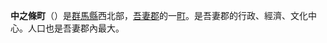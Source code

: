 {{Unreferenced|time=2017-12-12T00:21:30+00:00}}
{{日本町村|
自治體名=中之條|
町村=町|
圖像=[[File:Yumoto-ke_house_in_Kuni-Akaiwa.JPG|240px]]|
圖像說明=[[湯本家宅邸|湯本家宅邸]]（[[高野長英|高野長英]]隱居處）|
町村章=|
日文原名=中之条町|
平假名=なかのじょうまち|
羅馬字拼音=Nakanojō-machi|
都道府縣=群馬縣|
支廳=|
郡=吾妻郡|
編號=10421-3|
面積=236.47|
邊界未定=|
人口=17,418|
統計時間=2007年8月1日 |
自治體=[[澀川市|澀川市]]、[[草津町|草津町]]、[[高山村_(群馬縣)|高山村]]、[[長野原町|長野原町]]、[[東吾妻町|東吾妻町]]、[[水上町|水上町]]<br/>[[新潟縣|新潟縣]]：[[湯澤町|湯澤町]]|
樹=|
花=|
鳥=|
其他象徵物=|
其他象徵=|
郵遞區號=377-0424|
所在地=吾妻郡中之條町大字中之条町1091|
電話號碼=279-75-2111|
外部連結=http://www.town.nakanojo.gunma.jp/|
經度=|
緯度=|
地圖=|
註記=
}}
'''中之條町'''（{{jpn|j=中之条町|hg=なかのじょうまち|rm=Nakanojō machi|f=y}}）是[[群馬縣|群馬縣]]西北部，[[吾妻郡|吾妻郡]]的一[[町|町]]。是吾妻郡的行政、經濟、文化中心。人口也是吾妻郡內最大。

{{群馬縣}}{{Authority control}}